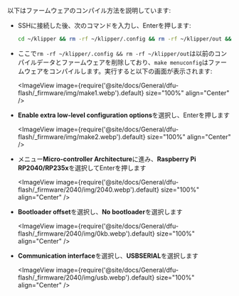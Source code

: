 以下はファームウェアのコンパイル方法を説明しています:
* SSHに接続した後、次のコマンドを入力し、Enterを押します:

    ```bash
    cd ~/klipper && rm -rf ~/klipper/.config && rm -rf ~/klipper/out && make menuconfig
    ```

* ここで`rm -rf ~/klipper/.config && rm -rf ~/klipper/out`は以前のコンパイルデータとファームウェアを削除しており、`make menuconfig`はファームウェアをコンパイルします。実行すると以下の画面が表示されます:

    <ImageView image={require('@site/docs/General/dfu-flash/_firmware/img/make1.webp').default} size="100%" align="Center" />

* **Enable extra low-level configuration options**を選択し、Enterを押します

    <ImageView image={require('@site/docs/General/dfu-flash/_firmware/img/make2.webp').default} size="100%" align="Center" />

* メニュー**Micro-controller Architecture**に進み、**Raspberry Pi RP2040/RP235x**を選択してEnterを押します

    <ImageView image={require('@site/docs/General/dfu-flash/_firmware/2040/img/2040.webp').default} size="100%" align="Center" />

* **Bootloader offset**を選択し、**No bootloader**を選択します

    <ImageView image={require('@site/docs/General/dfu-flash/_firmware/2040/img/0kb.webp').default} size="100%" align="Center" />

* **Communication interface**を選択し、**USBSERIAL**を選択します

    <ImageView image={require('@site/docs/General/dfu-flash/_firmware/2040/img/usb.webp').default} size="100%" align="Center" />
